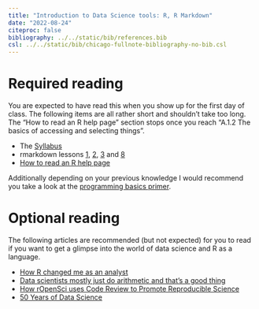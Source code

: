 ```yaml
---
title: "Introduction to Data Science tools: R, R Markdown"
date: "2022-08-24"
citeproc: false
bibliography: ../../static/bib/references.bib
csl: ../../static/bib/chicago-fullnote-bibliography-no-bib.csl
---
```


# Required reading

You are expected to have read this when you show up for the first day of class. The following items are all rather short and shouldn't take too long.
The "How to read an R help page" section stops once you reach "A.1.2 The basics of accessing and selecting things".

- The [Syllabus](/PM566/syllabus)
- rmarkdown lessons [1](https://rmarkdown.rstudio.com/lesson-1.html), [2](https://rmarkdown.rstudio.com/lesson-2.html), [3](https://rmarkdown.rstudio.com/lesson-3.html) and [8](https://rmarkdown.rstudio.com/lesson-8.html)
- [How to read an R help page](https://socviz.co/appendix.html#a-little-more-about-r)

Additionally depending on your previous knowledge I would recommend you take a look at the [programming basics primer](https://rstudio.cloud/learn/primers/1.2).

# Optional reading

The following articles are recommended (but not expected) for you to read if you want to get a glimpse into the world of data science and R as a language.

- [How R changed me as an analyst](https://nhsrcommunity.com/blog/how-r-changed-me-as-an-analyst/)
- [Data scientists mostly just do arithmetic and that’s a good thing](https://m.signalvnoise.com/data-scientists-mostly-just-do-arithmetic-and-thats-a-good-thing/)
- [How rOpenSci uses Code Review to Promote Reproducible Science](https://ropensci.org/blog/2017/09/01/nf-softwarereview/)
- [50 Years of Data Science](https://www.tandfonline.com/doi/full/10.1080/10618600.2017.1384734)
